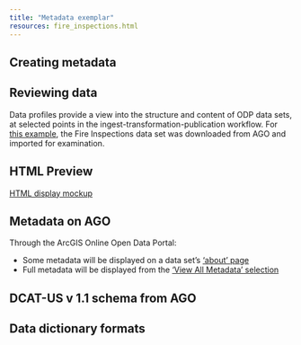 ```yaml
---
title: "Metadata exemplar"
resources: fire_inspections.html
---
```



## Creating metadata


## Reviewing data

Data profiles provide a view into the structure and content of ODP data sets, at selected points in the ingest-transformation-publication workflow. For [this example](https://lsheble.github.io/odp_meta_preview/exemplar/inspect_df_trial_fire_inspections.html), the Fire Inspections data set was downloaded from AGO and imported for examination. 

## HTML Preview

[HTML display mockup](fire_inspections.html)


## Metadata on AGO

Through the ArcGIS Online Open Data Portal:

- Some metadata will be displayed on a data set's ['about' page](https://data.detroitmi.gov/datasets/detroitmi::fire-inspections/about)
- Full metadata will be displayed from the ['View All Metadata' selection](https://www.arcgis.com/sharing/rest/content/items/0bac58a27da04e4a95910cb6488b7fe9/info/metadata/metadata.xml?format=default&output=html) 


## DCAT-US v 1.1 schema from AGO

## Data dictionary formats 


